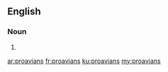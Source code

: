 ==English==

===Noun===
{{head|en|plural}}

# {{plural of|proavian|lang=en|nocat=1}}

[[ar:proavians]]
[[fr:proavians]]
[[ku:proavians]]
[[my:proavians]]